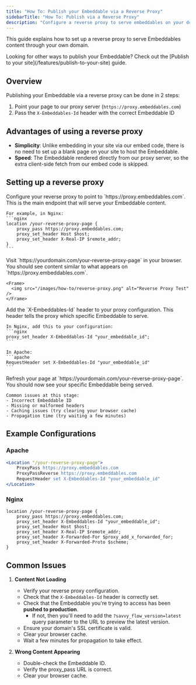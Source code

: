 ```yaml
---
title: "How To: Publish your Embeddable via a Reverse Proxy"
sidebarTitle: "How To: Publish via a Reverse Proxy"
description: "Configure a reverse proxy to serve embeddables on your domain"
---
```


This guide explains how to set up a reverse proxy to serve Embeddables content through your own domain.

<Tip>
  Looking for other ways to publish your Embeddable? Check out the [Publish to your site](/features/publish-to-your-site) guide.
</Tip>

## Overview

Publishing your Embeddable via a reverse proxy can be done in 2 steps:

1. Point your page to our proxy server (`https://proxy.embeddables.com`)
2. Pass the `X-Embeddables-Id` header with the correct Embeddable ID

## Advantages of using a reverse proxy

- **Simplicity**: Unlike embedding in your site via our embed code, there is no need to set up a blank page on your site to host the Embeddable.
- **Speed**: The Embeddable rendered directly from our proxy server, so the extra client-side fetch from our embed code is skipped.

## Setting up a reverse proxy

<Steps>
  <Step title="Point your page to our proxy server">
    Configure your reverse proxy to point to `https://proxy.embeddables.com`. This is the main endpoint that will serve your Embeddable content.
    
    For example, in Nginx:
    ```nginx
    location /your-reverse-proxy-page {
        proxy_pass https://proxy.embeddables.com;
        proxy_set_header Host $host;
        proxy_set_header X-Real-IP $remote_addr;
    }
    ```
  </Step>
  
  <Step title="Verify the proxy is pointing to the correct page">
    Visit `https://yourdomain.com/your-reverse-proxy-page` in your browser. You should see content similar to what appears on `https://proxy.embeddables.com`.

    <Frame>
      <img src="/images/how-to/reverse-proxy.png" alt="Reverse Proxy Test" />
    </Frame>
  </Step>
  
  <Step title="Pass the correct Embeddable ID">
    Add the `X-Embeddables-Id` header to your proxy configuration. This header tells the proxy which specific Embeddable to serve.
    
    In Nginx, add this to your configuration:
    ```nginx
    proxy_set_header X-Embeddables-Id "your_embeddable_id";
    ```
    
    In Apache:
    ```apache
    RequestHeader set X-Embeddables-Id "your_embeddable_id"
    ```
  </Step>
  
  <Step title="Verify that it's working">
    Refresh your page at `https://yourdomain.com/your-reverse-proxy-page`. You should now see your specific Embeddable being served.
    
    Common issues at this stage:
    - Incorrect Embeddable ID
    - Missing or malformed headers
    - Caching issues (try clearing your browser cache)
    - Propagation time (try waiting a few minutes)
  </Step>
</Steps>

## Example Configurations

### Apache

```apache
<Location "/your-reverse-proxy-page">
    ProxyPass https://proxy.embeddables.com
    ProxyPassReverse https://proxy.embeddables.com
    RequestHeader set X-Embeddables-Id "your_embeddable_id"
</Location>
```

### Nginx

```nginx
location /your-reverse-proxy-page {
    proxy_pass https://proxy.embeddables.com;
    proxy_set_header X-Embeddables-Id "your_embeddable_id";
    proxy_set_header Host $host;
    proxy_set_header X-Real-IP $remote_addr;
    proxy_set_header X-Forwarded-For $proxy_add_x_forwarded_for;
    proxy_set_header X-Forwarded-Proto $scheme;
}
```

## Common Issues

1. **Content Not Loading**
    - Verify your reverse proxy configuration.
    - Check that the `X-Embeddables-Id` header is correctly set.
    - Check that the Embeddable you're trying to access has been **pushed to production**.
      - If not, then you'll need to add the `?savvy_flow_version=latest` query parameter to the URL to preview the latest version.
    - Ensure your domain's SSL certificate is valid.
    - Clear your browser cache.
    - Wait a few minutes for propagation to take effect.

2. **Wrong Content Appearing**
    - Double-check the Embeddable ID.
    - Verify the proxy_pass URL is correct.
    - Clear your browser cache.
